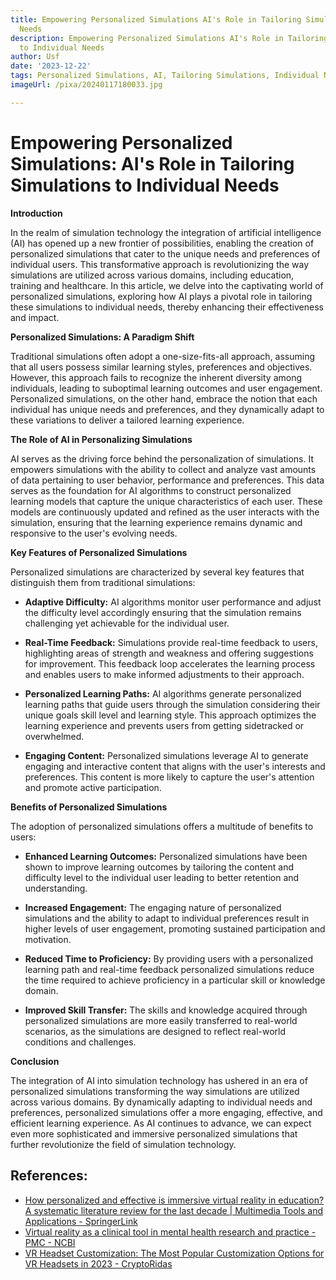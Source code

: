 ```yaml
---
title: Empowering Personalized Simulations AI's Role in Tailoring Simulations to Individual
  Needs
description: Empowering Personalized Simulations AI's Role in Tailoring Simulations
  to Individual Needs
author: Usf
date: '2023-12-22'
tags: Personalized Simulations, AI, Tailoring Simulations, Individual Needs
imageUrl: /pixa/20240117180033.jpg

---
```

# Empowering  Personalized  Simulations: AI's Role in Tailoring Simulations to  Individual  Needs

**Introduction**

In the realm of simulation technology the  integration of artificial intelligence (AI) has opened up a new frontier of possibilities, enabling the  creation  of  personalized simulations that cater  to the unique needs and  preferences  of individual users.  This transformative approach is  revolutionizing the way simulations are utilized across various domains, including education, training and healthcare. In this article, we delve into the captivating world  of personalized simulations, exploring how AI plays a pivotal role in tailoring these simulations to individual needs, thereby enhancing  their effectiveness and impact.

**Personalized Simulations: A Paradigm Shift**

Traditional simulations often  adopt a one-size-fits-all approach, assuming that all users possess similar learning styles, preferences and objectives. However, this approach fails to recognize the inherent diversity among individuals, leading to suboptimal  learning outcomes and user engagement. Personalized simulations, on the other hand, embrace the notion that each  individual has unique needs and preferences, and they dynamically adapt to these  variations to deliver a tailored learning experience.

**The Role of  AI in Personalizing Simulations**

AI  serves as the driving force behind the personalization of simulations. It empowers simulations with the ability to collect and analyze vast amounts of data pertaining to user behavior, performance and preferences. This data serves as the foundation for AI algorithms  to construct  personalized learning models that capture  the unique characteristics of  each user. These models are continuously updated and refined as the user interacts  with the simulation, ensuring that  the learning experience remains dynamic and responsive to  the user's  evolving needs.

**Key Features of Personalized Simulations**

Personalized simulations are characterized by several key features that distinguish them from traditional simulations:

* **Adaptive Difficulty:** AI algorithms monitor user performance and adjust the  difficulty level accordingly ensuring that  the simulation remains challenging yet achievable for the individual user.

* **Real-Time Feedback:** Simulations provide real-time  feedback to  users, highlighting areas of strength and weakness and offering suggestions for improvement. This feedback loop accelerates the  learning process and enables users to  make informed adjustments to their approach.

* **Personalized Learning Paths:** AI algorithms generate personalized learning paths that guide  users through the simulation considering their unique goals skill level and learning style. This approach optimizes the learning experience and prevents  users from getting sidetracked or overwhelmed.

* **Engaging Content:** Personalized  simulations leverage AI to generate  engaging and interactive content that aligns with the user's  interests and preferences. This content is more likely to capture the user's attention and promote  active participation.

**Benefits of Personalized Simulations**

The adoption  of personalized simulations offers a multitude of benefits to users:

* **Enhanced  Learning Outcomes:** Personalized simulations have been shown to  improve learning outcomes by tailoring the content and difficulty level to the individual  user leading to  better  retention and understanding.

* **Increased Engagement:** The engaging nature of personalized simulations and the ability to adapt to individual preferences result in higher levels of user engagement, promoting sustained participation and motivation.

* **Reduced Time to Proficiency:** By providing users  with  a personalized learning path and real-time feedback  personalized  simulations reduce the time required to achieve proficiency in a particular skill or knowledge domain.

* **Improved Skill Transfer:** The skills and  knowledge acquired through  personalized simulations are more easily transferred  to real-world scenarios, as the simulations are designed to reflect real-world  conditions and challenges.

**Conclusion**

The integration of AI into simulation technology has ushered in an era of personalized simulations transforming the way simulations are utilized across various domains. By dynamically adapting to individual needs and preferences, personalized simulations offer  a more engaging, effective, and efficient learning experience. As AI continues to advance,  we can expect  even more sophisticated and immersive personalized simulations  that further revolutionize the field of  simulation technology.

## References:
- [How personalized and effective is immersive virtual reality in education? A systematic literature review for the last decade | Multimedia Tools and Applications - SpringerLink](https://link.springer.com/article/10.1007/s11042-023-15986-7)
- [Virtual reality as a clinical tool in mental health research and practice - PMC - NCBI](https://www.ncbi.nlm.nih.gov/pmc/articles/PMC7366939/)
- [VR Headset Customization: The Most Popular Customization Options for VR Headsets in 2023 - CryptoRidas](https://cryptoridas.com/vr-headset-customization/)
